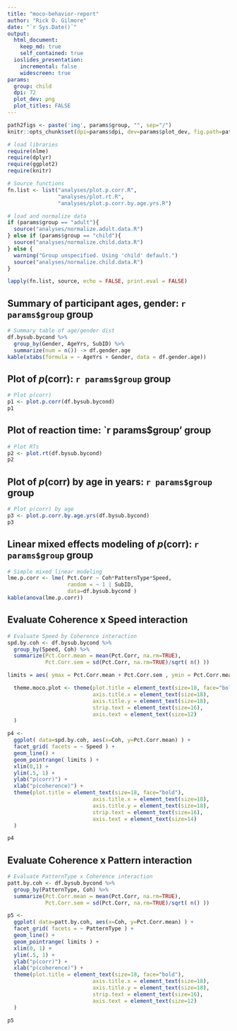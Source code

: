 ```yaml
---
title: "moco-behavior-report"
author: "Rick O. Gilmore"
date: "`r Sys.Date()`"
output: 
  html_document:
    keep_md: true
    self_contained: true
  ioslides_presentation:
    incremental: false
    widescreen: true
params:
  group: child
  dpi: 72
  plot_dev: png
  plot_titles: FALSE
---
```


```r
path2figs <- paste('img', params$group, "", sep="/")
knitr::opts_chunk$set(dpi=params$dpi, dev=params$plot_dev, fig.path=path2figs, fig.width = 8.5, echo = FALSE, include = FALSE, warning = FALSE)
```

```r
# load libraries
require(nlme)
require(dplyr)
require(ggplot2)
require(knitr)

# Source functions
fn.list <- list("analyses/plot.p.corr.R", 
                "analyses/plot.rt.R",
                "analyses/plot.p.corr.by.age.yrs.R")

# load and normalize data
if (params$group == "adult"){
  source("analyses/normalize.adult.data.R")
} else if (params$group == "child"){
  source("analyses/normalize.child.data.R")
} else {
  warning("Group unspecified. Using 'child' default.")
  source("analyses/normalize.child.data.R")
}

lapply(fn.list, source, echo = FALSE, print.eval = FALSE)
```

## Summary of participant ages, gender: `r params$group` group

```r
# Summary table of age/gender dist
df.bysub.bycond %>% 
  group_by(Gender, AgeYrs, SubID) %>% 
  summarize(num = n()) -> df.gender.age
kable(xtabs(formula = ~ AgeYrs + Gender, data = df.gender.age))
```

## Plot of *p*(corr): `r params$group` group

```r
# Plot p(corr)
p1 <- plot.p.corr(df.bysub.bycond)
p1
```

## Plot of reaction time: `r params$group' group

```r
# Plot RTs
p2 <- plot.rt(df.bysub.bycond)
p2
```

## Plot of *p*(corr) by age in years: `r params$group` group

```r
# Plot p(corr) by age
p3 <- plot.p.corr.by.age.yrs(df.bysub.bycond)
p3
```

## Linear mixed effects modeling of *p*(corr): `r params$group` group

```r
# Simple mixed linear modeling
lme.p.corr <- lme( Pct.Corr ~ Coh*PatternType*Speed, 
                   random = ~ 1 | SubID, 
                   data=df.bysub.bycond )
kable(anova(lme.p.corr))
```

## Evaluate Coherence x Speed interaction

```r
# Evaluate Speed by Coherence interaction
spd.by.coh <- df.bysub.bycond %>%
  group_by(Speed, Coh) %>%
  summarize(Pct.Corr.mean = mean(Pct.Corr, na.rm=TRUE),
            Pct.Corr.sem = sd(Pct.Corr, na.rm=TRUE)/sqrt( n() ))

limits = aes( ymax = Pct.Corr.mean + Pct.Corr.sem , ymin = Pct.Corr.mean - Pct.Corr.sem )

  theme.moco.plot <- theme(plot.title = element_text(size=18, face="bold"),
                           axis.title.x = element_text(size=18),
                           axis.title.y = element_text(size=18),
                           strip.text = element_text(size=16),
                           axis.text = element_text(size=12)
  )

p4 <- 
  ggplot( data=spd.by.coh, aes(x=Coh, y=Pct.Corr.mean) ) +
  facet_grid( facets = ~ Speed ) +
  geom_line() +
  geom_pointrange( limits ) +
  xlim(0,1) +
  ylim(.5, 1) +
  ylab("p(corr)") +
  xlab("p(coherence)") +
  theme(plot.title = element_text(size=18, face="bold"),
                           axis.title.x = element_text(size=18),
                           axis.title.y = element_text(size=18),
                           strip.text = element_text(size=16),
                           axis.text = element_text(size=14)
  )
```

```r
p4
```

## Evaluate Coherence x Pattern interaction

```r
# Evaluate PatternType x Coherence interaction
patt.by.coh <- df.bysub.bycond %>%
  group_by(PatternType, Coh) %>%
  summarize(Pct.Corr.mean = mean(Pct.Corr, na.rm=TRUE),
            Pct.Corr.sem = sd(Pct.Corr, na.rm=TRUE)/sqrt( n() ))

p5 <- 
  ggplot( data=patt.by.coh, aes(x=Coh, y=Pct.Corr.mean) ) +
  facet_grid( facets = ~ PatternType ) +
  geom_line() +
  geom_pointrange( limits ) +
  xlim(0, 1) +
  ylim(.5, 1) +
  ylab("p(corr)") +
  xlab("p(coherence)") +
  theme(plot.title = element_text(size=18, face="bold"),
                           axis.title.x = element_text(size=18),
                           axis.title.y = element_text(size=18),
                           strip.text = element_text(size=16),
                           axis.text = element_text(size=12)
  )
```

```r
p5
```
